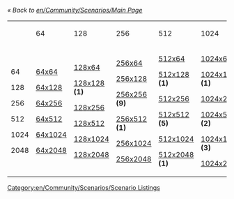 ''« Back to [[en/Community/Scenarios/Main Page]]''

{| cellspacing="3" width="90%" align="center"
|-
|
|64
|128
|256
|512
|1024
|2048
|-
|width="8px"|
64

128

256

512

1024

2048
|width="16%"|
[[en/Community/Scenarios/Size/64x64|64x64]]

[[en/Community/Scenarios/Size/64x128|64x128]]

[[en/Community/Scenarios/Size/64x256|64x256]]

[[en/Community/Scenarios/Size/64x512|64x512]]

[[en/Community/Scenarios/Size/64x1024|64x1024]]

[[en/Community/Scenarios/Size/64x2048|64x2048]]
|width="16%"|
[[en/Community/Scenarios/Size/128x64|128x64]]

[[en/Community/Scenarios/Size/128x128|128x128]] '''(1)'''

[[en/Community/Scenarios/Size/128x256|128x256]]

[[en/Community/Scenarios/Size/128x512|128x512]]

[[en/Community/Scenarios/Size/128x1024|128x1024]]

[[en/Community/Scenarios/Size/128x2048|128x2048]]
|width="16%"|
[[en/Community/Scenarios/Size/256x64|256x64]]

[[en/Community/Scenarios/Size/256x128|256x128]]

[[en/Community/Scenarios/Size/256x256|256x256]] '''(9)'''

[[en/Community/Scenarios/Size/256x512|256x512]] '''(1)'''

[[en/Community/Scenarios/Size/256x1024|256x1024]]

[[en/Community/Scenarios/Size/256x2048|256x2048]]
|width="16%"|
[[en/Community/Scenarios/Size/512x64|512x64]]

[[en/Community/Scenarios/Size/512x128|512x128]] '''(1)'''

[[en/Community/Scenarios/Size/512x256|512x256]]

[[en/Community/Scenarios/Size/512x512|512x512]] '''(5)'''

[[en/Community/Scenarios/Size/512x1024|512x1024]]

[[en/Community/Scenarios/Size/512x2048|512x2048]] '''(1)'''
|width="16%"|
[[en/Community/Scenarios/Size/1024x64|1024x64]]

[[en/Community/Scenarios/Size/1024x128|1024x128]] '''(1)'''

[[en/Community/Scenarios/Size/1024x256|1024x256]]

[[en/Community/Scenarios/Size/1024x512|1024x512]] '''(2)'''

[[en/Community/Scenarios/Size/1024x1024|1024x1024]] '''(3)'''

[[en/Community/Scenarios/Size/1024x2048|1024x2048]]
|width="16%"|
[[en/Community/Scenarios/Size/2048x64|2048x64]]

[[en/Community/Scenarios/Size/2048x128|2048x128]]

[[en/Community/Scenarios/Size/2048x256|2048x256]]

[[en/Community/Scenarios/Size/2048x512|2048x512]]

[[en/Community/Scenarios/Size/2048x1024|2048x1024]] '''(1)'''

[[en/Community/Scenarios/Size/2048x2048|2048x2048]] '''(4)'''
|}

[[Category:en/Community/Scenarios/Scenario Listings]]